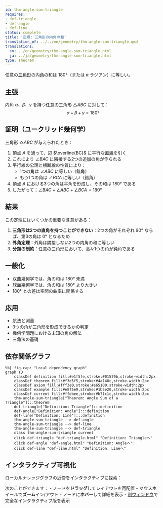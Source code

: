```yaml
---
id: thm-angle-sum-triangle
requires:
- def-triangle
- def-angle
- def-line
status: complete
title: '定理: 三角形の内角の和'
translation_of: ../../en/geometry/thm-angle-sum-triangle.qmd
translations:
  en: ../en/geometry/thm-angle-sum-triangle.html
  ja: ../ja/geometry/thm-angle-sum-triangle.html
type: Theorem
---
```


任意の[三角形](def-triangle.qmd)の内[角](def-angle.qmd)の和は $180°$（または $\pi$ ラジアン）に等しい。

## 主張

内角 $\alpha$、$\beta$、$\gamma$ を持つ任意の三角形 $\triangle ABC$ に対して：
$$\alpha + \beta + \gamma = 180°$$

## 証明（ユークリッド幾何学）

三角形 $\triangle ABC$ が与えられたとき：

1. 頂点 $A$ を通って、辺 $\overline{BC}$ に平行な[直線](def-line.qmd)を引く
2. これにより $\angle BAC$ に隣接する2つの追加の角が作られる
3. 平行線の公理と横断線の性質により：
   - 1つの角は $\angle ABC$ に等しい（錯角）
   - もう1つの角は $\angle BCA$ に等しい（錯角）
4. 頂点 $A$ における3つの角は平角を形成し、その和は $180°$ である
5. したがって：$\angle BAC + \angle ABC + \angle BCA = 180°$

## 結果

この定理にはいくつかの重要な含意がある：

1. **三角形は2つの直角を持つことができない**：2つの角がそれぞれ $90°$ ならば、第3の角は $0°$ となるため
2. **外角定理**：外角は隣接しない2つの内角の和に等しい
3. **分類の制約**：任意の三角形において、高々1つの角が鈍角である

## 一般化

- 双曲幾何学では、角の和は $180°$ 未満
- 球面幾何学では、角の和は $180°$ より大きい
- $180°$ との差は空間の曲率に関係する

## 応用

- 航法と測量
- 3つの角が三角形を形成できるかの判定
- 幾何学問題における未知の角の解法
- 三角法の基礎

## 依存関係グラフ

```mermaid
%%| fig-cap: "Local dependency graph"
graph TD
    classDef definition fill:#e1f5fe,stroke:#01579b,stroke-width:2px
    classDef theorem fill:#f3e5f5,stroke:#4a148c,stroke-width:2px
    classDef axiom fill:#fff3e0,stroke:#e65100,stroke-width:2px
    classDef example fill:#e8f5e9,stroke:#1b5e20,stroke-width:2px
    classDef current fill:#ffebee,stroke:#b71c1c,stroke-width:3px
    thm-angle-sum-triangle["Theorem: Angle Sum of a Triangle"]:::theorem
    def-triangle["Definition: Triangle"]:::definition
    def-angle["Definition: Angle"]:::definition
    def-line["Definition: Line"]:::definition
    thm-angle-sum-triangle --> def-angle
    thm-angle-sum-triangle --> def-line
    thm-angle-sum-triangle --> def-triangle
    class thm-angle-sum-triangle current
    click def-triangle "def-triangle.html" "Definition: Triangleへ"
    click def-angle "def-angle.html" "Definition: Angleへ"
    click def-line "def-line.html" "Definition: Lineへ"
```

## インタラクティブ可視化

ローカルナレッジグラフの近傍をインタラクティブに探索：

::: {.graph-viz data-id="thm-angle-sum-triangle" data-width="700" data-height="500"}
:::

次のことができます：
- ノードを**ドラッグ**してレイアウトを再配置
- マウスホイールで**ズーム**イン/アウト
- ノードに**ホバー**して詳細を表示
- [別ウィンドウ](../../output/interactive/thm-angle-sum-triangle.html){target="_blank"}で完全なインタラクティブ版を表示
